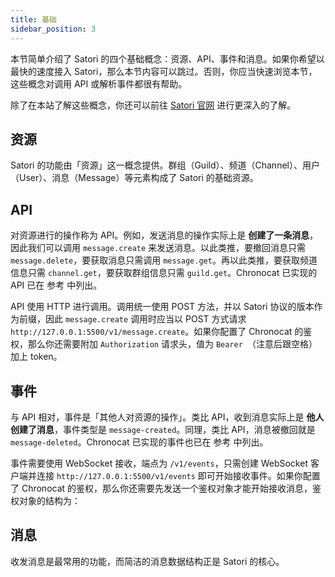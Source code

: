 ```yaml
---
title: 基础
sidebar_position: 3
---
```



<AreaDevelop />

本节简单介绍了 Satori 的四个基础概念：资源、API、事件和消息。如果你希望以最快的速度接入
Satori，那么本节内容可以跳过。否则，你应当快速浏览本节，这些概念对调用 API 或解析事件都很有帮助。

除了在本站了解这些概念，你还可以前往 [Satori 官网](https://satori.js.org/zh-CN/) 进行更深入的了解。

## 资源

Satori 的功能由「资源」这一概念提供。群组（Guild）、频道（Channel）、用户（User）、消息（Message）等元素构成了
Satori 的基础资源。

## API

对资源进行的操作称为 API。例如，发送消息的操作实际上是 **创建了一条消息**，因此我们可以调用 `message.create`
来发送消息。以此类推，要撤回消息只需 `message.delete`，要获取消息只需调用 `message.get`。再以此类推，要获取频道信息只需
`channel.get`，要获取群组信息只需 `guild.get`。Chronocat 已实现的 API 已在 参考 中列出。

API 使用 HTTP 进行调用。调用统一使用 POST 方法，并以 Satori 协议的版本作为前缀，因此 `message.create` 调用时应当以 POST 方式请求
`http://127.0.0.1:5500/v1/message.create`。如果你配置了 Chronocat 的鉴权，那么你还需要附加 `Authorization` 请求头，值为
`Bearer `（注意后跟空格）加上 token。

## 事件

与 API 相对，事件是「其他人对资源的操作」。类比 API，收到消息实际上是 **他人创建了消息**，事件类型是 `message-created`。同理，类比
API，消息被撤回就是 `message-deleted`。Chronocat 已实现的事件也已在 参考 中列出。

事件需要使用 WebSocket 接收，端点为 `/v1/events`，只需创建 WebSocket 客户端并连接 `http://127.0.0.1:5500/v1/events`
即可开始接收事件。如果你配置了 Chronocat 的鉴权，那么你还需要先发送一个鉴权对象才能开始接收消息，鉴权对象的结构为：

<Constructing />

## 消息

收发消息是最常用的功能，而简洁的消息数据结构正是 Satori 的核心。

<Constructing />
